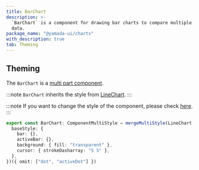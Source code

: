 ```yaml
---
title: BarChart
description: >-
  `BarChart` is a component for drawing bar charts to compare multiple sets of
  data.
package_name: "@yamada-ui/charts"
with_description: true
tab: Theming
---
```


## Theming

The `BarChart` is a [multi part component](/styled-system/theming/component-styles#multi-part-components).

:::note
`BarChart` inherits the style from [LineChart](/components/feedback/line-chart).
:::

:::note
If you want to change the style of the component, please check [here](/styled-system/theming/customize-theme#changing-the-style-of-components).
:::

```ts
export const BarChart: ComponentMultiStyle = mergeMultiStyle(LineChart, {
  baseStyle: {
    bar: {},
    activeBar: {},
    background: { fill: "transparent" },
    cursor: { strokeDasharray: "5 5" },
  },
})({ omit: ["dot", "activeDot"] })
```
